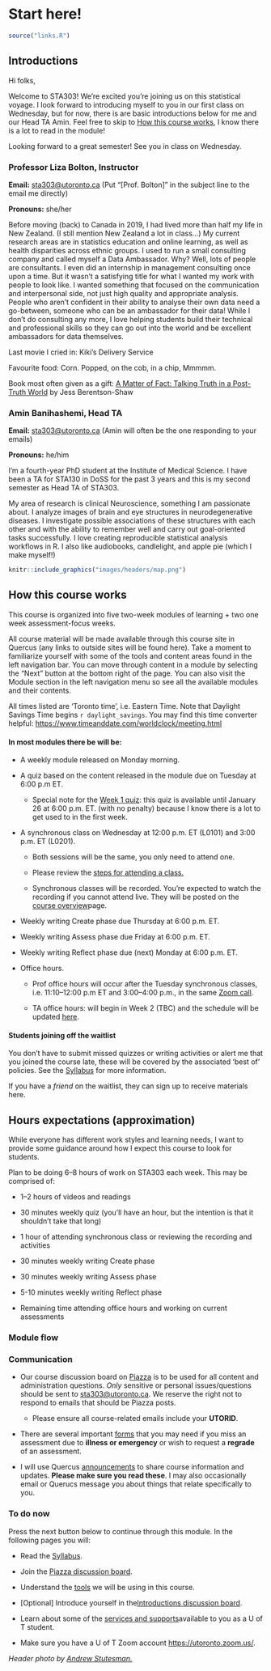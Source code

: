 # Start here!

```r
source("links.R")
```

## Introductions

Hi folks,

Welcome to STA303! We're excited you're joining us on this statistical voyage. I look forward to introducing myself to you in our first class on Wednesday, but for now, there is are basic introductions below for me and our Head TA Amin. Feel free to skip to [How this course works](#howthiscourseworks), I know there is a lot to read in the module!

Looking forward to a great semester! See you in class on Wednesday.

### Professor Liza Bolton, Instructor

**Email:** [sta303\@utoronto.ca](mailto:sta303@utoronto.ca) (Put "[Prof. Bolton]" in the subject line to the email me directly)

**Pronouns:** she/her

Before moving (back) to Canada in 2019, I had lived more than half my life in New Zealand. (I still mention New Zealand a lot in class...) My current research areas are in statistics education and online learning, as well as health disparities across ethnic groups. I used to run a small consulting company and called myself a Data Ambassador. Why? Well, lots of people are consultants. I even did an internship in management consulting once upon a time. But it wasn't a satisfying title for what I wanted my work with people to look like. I wanted something that focused on the communication and interpersonal side, not just high quality and appropriate analysis. People who aren't confident in their ability to analyse their own data need a go-between, someone who can be an ambassador for their data! While I don't do consulting any more, I love helping students build their technical and professional skills so they can go out into the world and be excellent ambassadors for data themselves.

Last movie I cried in: Kiki's Delivery Service

Favourite food: Corn. Popped, on the cob, in a chip, Mmmmm.

Book most often given as a gift: [A Matter of Fact: Talking Truth in a Post-Truth World](https://www.goodreads.com/book/show/41123067-a-matter-of-fact) by Jess Berentson-Shaw

### Amin Banihashemi, Head TA

**Email:** [sta303\@utoronto.ca](mailto:sta303@utoronto.ca) (Amin will often be the one responding to your emails)

**Pronouns:** he/him

I'm a fourth-year PhD student at the Institute of Medical Science. I have been a TA for STA130 in DoSS for the past 3 years and this is my second semester as Head TA of STA303.

My area of research is clinical Neuroscience, something I am passionate about. I analyze images of brain and eye structures in neurodegenerative diseases. I investigate possible associations of these structures with each other and with the ability to remember well and carry out goal-oriented tasks successfully. I love creating reproducible statistical analysis workflows in R. I also like audiobooks, candlelight, and apple pie (which I make myself!)

```r
knitr::include_graphics("images/headers/map.png")
```

## How this course works {#howthiscourseworks}

This course is organized into five two-week modules of learning + two one week assessment-focus weeks.

All course material will be made available through this course site in Quercus (any links to outside sites will be found here). Take a moment to familiarize yourself with some of the tools and content areas found in the left navigation bar. You can move through content in a module by selecting the "Next" button at the bottom right of the page. You can also visit the Module section in the left navigation menu so see all the available modules and their contents.

All times listed are 'Toronto time', i.e. Eastern Time. Note that Daylight Savings Time begins `r daylight_savings`. You may find this time converter helpful: <https://www.timeanddate.com/worldclock/meeting.html>

#### **In most modules there be will be:**

-   A weekly module released on Monday morning.

-   A quiz based on the content released in the module due on Tuesday at 6:00 p.m ET. 

    -   Special note for the [Week 1 quiz](https://q.utoronto.ca/courses/204826/quizzes/138607 "Week 1 quiz"): this quiz is available until January 26 at 6:00 p.m. ET. (with no penalty) because I know there is a lot to get used to in the first week.

-   A synchronous class on Wednesday at 12:00 p.m. ET (L0101) and 3:00 p.m. ET (L0201).

    -   Both sessions will be the same, you only need to attend one.

    -   Please review the [steps for attending a class.](https://q.utoronto.ca/courses/204826/pages/join-synchronous-class "Join synchronous class")

    -   Synchronous classes will be recorded. You're expected to watch the recording if you cannot attend live. They will be posted on the [course overview](https://q.utoronto.ca/courses/204826/pages/course-overview "Course overview")page.

-   Weekly writing Create phase due Thursday at 6:00 p.m. ET.

-   Weekly writing Assess phase due Friday at 6:00 p.m. ET.

-   Weekly writing Reflect phase due (next) Monday at 6:00 p.m. ET.

-   Office hours.

    -   Prof office hours will occur after the Tuesday synchronous classes, i.e. 11:10--12:00 p.m ET and 3:00--4:00 p.m., in the same [Zoom call](https://q.utoronto.ca/courses/204826/pages/join-synchronous-class "Join synchronous class").

    -   TA office hours: will begin in Week 2 (TBC) and the schedule will be updated [here](https://q.utoronto.ca/courses/204826/pages/office-hours "Office hours").


#### Students joining off the waitlist                                                                                                                                                                            
You don't have to submit missed quizzes or writing activities or alert me that you joined the course late, these will be covered by the associated 'best of' policies. See the [Syllabus](#syllabus) for more information. 

If you have a *friend* on the waitlist, they can sign up to receive materials here.

## Hours expectations (approximation)

While everyone has different work styles and learning needs, I want to provide some guidance around how I expect this course to look for students.

Plan to be doing 6--8 hours of work on STA303 each week. This may be comprised of:

-   1--2 hours of videos and readings

-   30 minutes weekly quiz (you'll have an hour, but the intention is that it shouldn't take that long)

-   1 hour of attending synchronous class or reviewing the recording and activities

-   30 minutes weekly writing Create phase

-   30 minutes weekly writing Assess phase

-   5-10 minutes weekly writing Reflect phase

-   Remaining time attending office hours and working on current assessments

### Module flow

### Communication

-   Our course discussion board on [Piazza](`r piazza`) is to be used for all content and administration questions. *Only* sensitive or personal issues/questions should be sent to [sta303\@utoronto.ca](mailto:sta303@utoronto.ca). We reserve the right not to respond to emails that should be Piazza posts.

    -   Please ensure all course-related emails include your **UTORID**. 

-   There are several important [forms](#forms) that you may need if you miss an assessment due to **illness or emergency** or wish to request a **regrade** of an assessment.

-   I will use Quercus [announcements](`r announcements`) to share course information and updates. **Please make sure you read these**. I may also occasionally email or Querucs message you about things that relate specifically to you.

### To do now

Press the next button below to continue through this module. In the following pages you will:

-   Read the [Syllabus](https://q.utoronto.ca/courses/204826/assignments/syllabus "Syllabus"). 

-   Join the [Piazza discussion board](http://piazza.com/utoronto.ca/winter2021/sta303h11002hs).

-   Understand the [tools](https://q.utoronto.ca/courses/204826/pages/course-tools "Course tools") we will be using in this course.

-   [Optional] Introduce yourself in the[Introductions discussion board](https://q.utoronto.ca/courses/204826/discussion_topics/763676 "Introductions [optional]").

-   Learn about some of the [services and supports](https://q.utoronto.ca/courses/204826/pages/services-and-support "Services and support")available to you as a U of T student.

-   Make sure you have a U of T Zoom account <https://utoronto.zoom.us/>. 

*Header photo by [Andrew Stutesman.](https://unsplash.com/@drewmark)*
